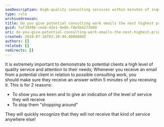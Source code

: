 ```yaml
---
seoDescription: High-quality consulting services within minutes of inquiry, ensuring timely responses and exceeding client expectations.
type: rule
archivedreason:
title: Do you give potential consulting work emails the next highest priority after existing clients?
guid: 7af34496-ceeb-42e1-9e6b-fde5b4173600
uri: do-you-give-potential-consulting-work-emails-the-next-highest-priority-after-existing-clients
created: 2010-07-16T02:38:44.0000000Z
authors: []
related: []
redirects: []
---
```


It is extremely important to demonstrate to potential clients a high level of quality service and attention to their needs; Whenever you receive an email from a potential client in relation to possible consulting work, you should make sure they receive an answer within 5 minutes of you receiving it. This is for 2 reasons:
- To show you are keen and to give an indication of the level of service they will receive
- To stop them "shopping around"

They will quickly recognize that they will not receive that kind of service anywhere else!